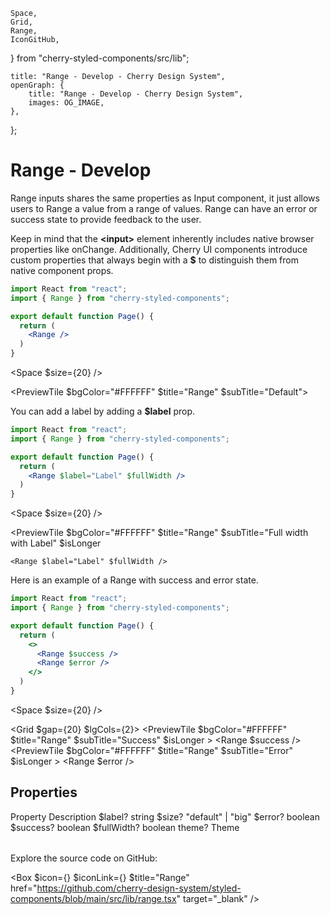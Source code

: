 	Space,
	Grid,
	Range,
	IconGitHub,
} from "cherry-styled-components/src/lib";

	title: "Range - Develop - Cherry Design System",
	openGraph: {
		title: "Range - Develop - Cherry Design System",
		images: OG_IMAGE,
	},
};

# Range - Develop

Range inputs shares the same properties as Input component, it just allows users to Range a value from a range of values. Range can have an error or success state to provide feedback to the user.

Keep in mind that the **\<input>** element inherently includes native browser properties like onChange. Additionally, Cherry UI components introduce custom properties that always begin with a **$** to distinguish them from native component props.

```jsx
import React from "react";
import { Range } from "cherry-styled-components";

export default function Page() {
  return (
    <Range />
  )
}
```

<Space $size={20} />

<PreviewTile $bgColor="#FFFFFF" $title="Range" $subTitle="Default">
	<Range />
</PreviewTile>

You can add a label by adding a **$label** prop.

```jsx
import React from "react";
import { Range } from "cherry-styled-components";

export default function Page() {
  return (
    <Range $label="Label" $fullWidth />
  )
}
```
<Space $size={20} />

<PreviewTile
	$bgColor="#FFFFFF"
	$title="Range"
	$subTitle="Full width with Label"
	$isLonger
>
	<Range $label="Label" $fullWidth />
</PreviewTile>

Here is an example of a Range with success and error state.

```jsx
import React from "react";
import { Range } from "cherry-styled-components";

export default function Page() {
  return (
    <>
      <Range $success />
      <Range $error />
    </>
  )
}
```
<Space $size={20} />

<Grid $gap={20} $lgCols={2}>
	<PreviewTile
		$bgColor="#FFFFFF"
		$title="Range"
		$subTitle="Success"
		$isLonger
	>
		<Range $success />
	</PreviewTile>
	<PreviewTile
		$bgColor="#FFFFFF"
		$title="Range"
		$subTitle="Error"
		$isLonger
	>
		<Range $error />
	</PreviewTile>
</Grid>

## Properties

<Table>
	<TableRow>
		<TableHead>Property</TableHead>
		<TableHead>Description</TableHead>
	</TableRow>
	<TableRow>
		<TableData $code>$label?</TableData>
		<TableData>string</TableData>
	</TableRow>
	<TableRow>
		<TableData $code>$size?</TableData>
		<TableData>"default" | "big"</TableData>
	</TableRow>
	<TableRow>
		<TableData $code>$error?</TableData>
		<TableData>boolean</TableData>
	</TableRow>
	<TableRow>
		<TableData $code>$success?</TableData>
		<TableData>boolean</TableData>
	</TableRow>
	<TableRow>
		<TableData $code>$fullWidth?</TableData>
		<TableData>boolean</TableData>
	</TableRow>
	<TableRow>
		<TableData $code>theme?</TableData>
		<TableData>Theme</TableData>
	</TableRow>
</Table>

Explore the source code on GitHub:

<Box
	$icon={<IconFile />}
	$iconLink={<IconGitHub />}
	$title="Range"
	href="https://github.com/cherry-design-system/styled-components/blob/main/src/lib/range.tsx"
	target="_blank"
/>
